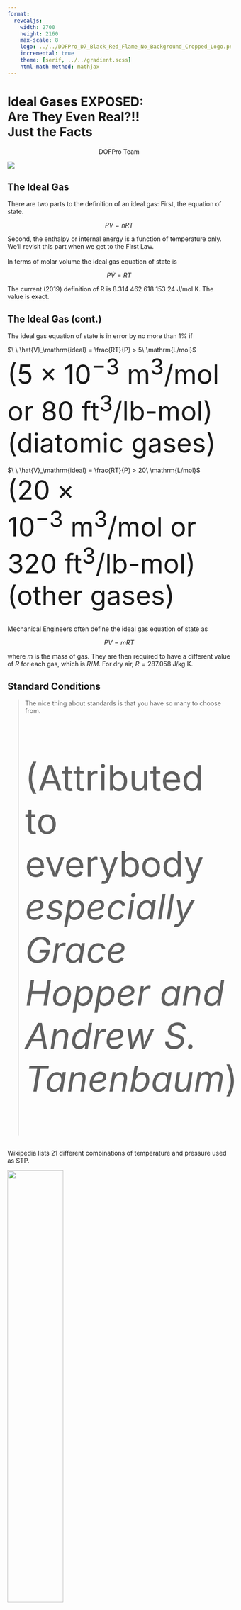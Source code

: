 ```yaml
---
format:
  revealjs:
    width: 2700
    height: 2160
    max-scale: 8
    logo: ../../DOFPro_D7_Black_Red_Flame_No_Background_Cropped_Logo.png
    incremental: true
    theme: [serif, ../../gradient.scss]
    html-math-method: mathjax
---
```


# Ideal Gases EXPOSED:<br/>Are They Even Real?!!</br>Just the Facts{.bigbold75}

::: {style="text-align: center;"}
DOFPro Team
:::

![](../../DOFPro_D7_Black_Red_Flame_No_Background_Cropped.png){.absolute left="22%" top="-65%"}

## The Ideal Gas

There are two parts to the definition of an ideal gas:
First, the equation of state.

$$PV = nRT$$

Second, the enthalpy or internal energy is a function of temperature
only. We’ll revisit this part when we get to the First Law.
<br/><br/>
In terms of molar volume the ideal gas equation of state is

$$P\hat{V} = R T$$

The current (2019) definition of R is $8.314\ 462\ 618\ 153\ 24\ \mathrm{J/mol\ K}$. The
value is exact.

## The Ideal Gas (cont.)

The ideal gas equation of state is in error by no more than 1% if

$\ \ \hat{V}_\mathrm{ideal} = \frac{RT}{P} > 5\ \mathrm{L/mol}$ <div style="font-size: 60px; display: inline-block;">($5 \times 10^{−3}\ \mathrm{m^3/mol}$ or $80\ \mathrm{ft^3}/\text{lb-mol}$) (diatomic gases)</div>
<br/><br/>
$\ \ \hat{V}_\mathrm{ideal} = \frac{RT}{P} > 20\ \mathrm{L/mol}$ <div style="font-size: 60px; display: inline-block;">($20 \times 10^{−3}\ \mathrm{m^3/mol}$ or $320\ \mathrm{ft^3}/\text{lb-mol}$) (other gases) </div>
<br/>
Mechanical Engineers often define the ideal gas equation of state as

$$P V = m R T$$

where $m$ is the mass of gas. They are then required to have a different
value of $R$ for each gas, which is $R/M$. For dry air, $R = 287.058\ \mathrm{J/kg\ K}$.

## Standard Conditions

>The nice thing about standards is that you have so many to choose
from.
>
:::{style="font-size: 80px; display: inline-block;"}
(Attributed to everybody *especially Grace Hopper and Andrew S. Tanenbaum*)
:::

<br/>
Wikipedia lists 21 different combinations of temperature and
pressure used as STP.

![](RefTempsIG.png){.absolute top="50%" left="50%" width="50%"}
![](RefPressIG.png){.absolute top="50%" left="0%" width="50%"}

## Standard Conditions (cont.)

The molar volume calculated at the standard temperature and pressure is the standard molar volume,

$$\hat{V}_\mathrm{S} = \frac{R T_\mathrm{S}}{P_\mathrm{S}}.$$

For the common case of $T_\mathrm{S} = 0\ ^\circ \mathrm{C}$ and $P_\mathrm{S} = 101.325\ \mathrm{kPa}$:

:::{style="font-size: 90px;"}
$$\hat{V}_\mathrm{S} = 22.414\ \mathrm{\frac{m^3(STP)}{kmol}} = 22.414\ \mathrm{\frac{L(STP)}{mol}} = 359.04\ \frac{\mathrm{m^3(STP)}}{\text{lb-mol}}$$
:::

## Standard Conditions (cont.)

For historical reasons, the molar flow of a gas is often measured in *standard cubic meters* (SCM) per time or *standard cubic feet* (SCF) per time.

For the common case of $T_\mathrm{S} = 0\ ^\circ \mathrm{C}$ and $P_\mathrm{S} = 101.325\ \mathrm{kPa}$:

$$1\ \mathrm{SCM} = 44.615\ \mathrm{mol} = 0.04462\ \mathrm{kmol}$$

$$1\ \mathrm{SCF} = 2.785 \times 10^{−3}\ \text{lb-mol}$$

You can always determine the true volumetric flow rate with either the ideal gas law or by using ratios of absolute temperatures and pressures.

## Example

:::{style="font-size: 90px;"}
For a flow rate of $3.95 \times 10^5\ \mathrm{SCFH}$ at $285\ ^\circ \mathrm{F}$ and $1.300\ \mathrm{atm}$,

 a. Calculate the molar flow rate in $\mathrm{kmol/min}$ and $\text{lb-mol/h}$.
 b. Calculate the true volumetric flow rate in $\mathrm{m^3/s}$.


:::{.absolute top=30% left=3%}
$$
\dot{n} = \frac{3.95 \times 10^5\ \mathrm{SCFH}}{\left(359.04\frac{\mathrm{ft^3(STP)}}{\text{lb-mol}}\right)} = 1100\ \frac{\text{lb-mol}}{\mathrm{h}} = 8.32\ \frac{\mathrm{kmol}}{\mathrm{min}}
$$
:::

:::{.absolute top=52% left=3%}
$$
\dot{V} = \frac{\dot{n}RT}{P} = \frac{8317 \boldsymbol{\cdot} 8.3145 \boldsymbol{\cdot} 413.71}{131722 \boldsymbol{\cdot} 60} = 3.62\ \frac{\mathrm{m^3}}{\mathrm{s}}
$$
:::
:::
:::{.absolute top=70% left=0% style="font-size: 80px;"}
or
$$
\dot{V} = \dot{V}_\mathrm{S}\ \frac{T}{T_\mathrm{S}}\ \frac{P_\mathrm{S}}{P} = 3.95 \times 10^5 \boldsymbol{\cdot} \frac{744.67}{491.67} \boldsymbol{\cdot} \frac{1.00}{1.30} = 460 \times 10^5\ \mathrm{\frac{ft^3}{h}} = 3.62\ \frac{\mathrm{m^3}}{\mathrm{s}}
$$
:::


## Dalton’s and Amagat’s Laws
For an ideal gas mixture, the partial pressure of pure component $\mathrm{A}$ is defined as

$$
p_\mathrm{A} = \frac{n_\mathrm{A} RT}{V} = \frac{n_\mathrm{A} RT}{V} \boldsymbol{\cdot} \frac{PV}{nRT} = \left(\frac{n_\mathrm{A}}{n}\right)P =y_\mathrm{A}P
$$

For an ideal gas mixture, the pure-component volume of pure component $\mathrm{A}$ is defined as

$$
v_\mathrm{A} = \frac{n_\mathrm{A} RT}{P} = \frac{n_\mathrm{A} RT}{P} \boldsymbol{\cdot} \frac{PV}{nRT} = \left(\frac{n_\mathrm{A}}{n}\right)V =y_\mathrm{A}V
$$


Summing over all of the species, $\sum p_i = P$, $\sum v_i = V$

which are known as Dalton’s law and Amagat’s law respectively.

## Some Handy Relationships
Molar concentration of an ideal gas

$$C_\mathrm{A} = \frac{n_\mathrm{A}}{V} = \frac{p_\mathrm{A}}{RT}$$

Molar density of an ideal gas

$$\rho = \frac{n}{V} = \frac{P}{RT}$$

Mass density of an ideal gas

$$\rho = \frac{nM}{V} = \frac{PM}{RT}$$

## The Takeaways

1. There are two parts to the ideal gas law: The equation of state, $PV = nRT$, and the internal energy is only a function of temperature..
2. The ideal gas law is in error by no more than 1% if the ideal molar volume is greater than 5 L/mol for diatomic gases or greater than 20 L/mol for other gases.
3. We are using an STP of $0\ ^\circ\mathrm{C}$ and $101.325\ \mathrm{kPa}$.
4. Molar flow rates are often given in SCM or SCF per time.
5. The partial pressure of a species in an ideal gas is the mole fraction times the total pressure.
6. The pure-component volume of a species in an ideal gas is the mole fraction times the total volume.


#

::: {.centered}
 </br></br></br></br></br>**Thanks for watching!** </br> The *Full Story* companion video is in the link in the upper left. The next video in the series, is in the upper right. To learn more about Chemical and Thermal Processes, visit the website linked in the description.
:::

![](../../DOFPro_D7_Black_Red_Flame_No_Background_Cropped.png){.absolute left="20%" top="100%"}